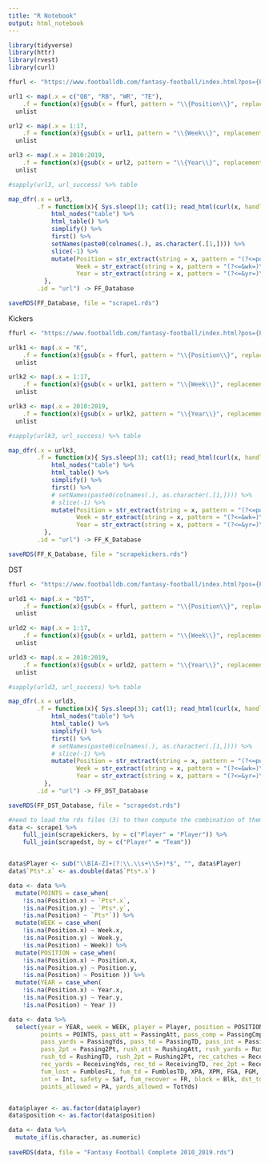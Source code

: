 ---
title: "R Notebook"
output: html_notebook
---

```{r}
library(tidyverse)
library(httr) 
library(rvest)
library(curl)

```


```{r}
ffurl <- "https://www.footballdb.com/fantasy-football/index.html?pos={Position}&yr={Year}&wk={Week}&rules=1"

url1 <- map(.x = c("QB", "RB", "WR", "TE"),
    .f = function(x){gsub(x = ffurl, pattern = "\\{Position\\}", replacement = x)}) %>% 
  unlist 

url2 <- map(.x = 1:17,
    .f = function(x){gsub(x = url1, pattern = "\\{Week\\}", replacement = x)}) %>% 
  unlist 

url3 <- map(.x = 2010:2019,
    .f = function(x){gsub(x = url2, pattern = "\\{Year\\}", replacement = x)}) %>% 
  unlist 

#sapply(url3, url_success) %>% table

map_dfr(.x = url3,
        .f = function(x){ Sys.sleep(1); cat(1); read_html(curl(x, handle = curl::new_handle("useragent" = "Mozilla/5.0"))) %>% 
            html_nodes("table") %>% 
            html_table() %>% 
            simplify() %>% 
            first() %>% 
            setNames(paste0(colnames(.), as.character(.[1,]))) %>% 
            slice(-1) %>% 
            mutate(Position = str_extract(string = x, pattern = "(?<=pos=)\\w+(?=&)"),
                   Week = str_extract(string = x, pattern = "(?<=&wk=)\\d+(?=&)"),
                   Year = str_extract(string = x, pattern = "(?<=&yr=)\\d+(?=&)"))
          },
        .id = "url") -> FF_Database

saveRDS(FF_Database, file = "scrape1.rds")


```

Kickers
```{r}
ffurl <- "https://www.footballdb.com/fantasy-football/index.html?pos={Position}&yr={Year}&wk={Week}&rules=1"

urlk1 <- map(.x = "K",
    .f = function(x){gsub(x = ffurl, pattern = "\\{Position\\}", replacement = x)}) %>% 
  unlist 

urlk2 <- map(.x = 1:17,
    .f = function(x){gsub(x = urlk1, pattern = "\\{Week\\}", replacement = x)}) %>% 
  unlist 

urlk3 <- map(.x = 2010:2019,
    .f = function(x){gsub(x = urlk2, pattern = "\\{Year\\}", replacement = x)}) %>% 
  unlist 

#sapply(urlk3, url_success) %>% table

map_dfr(.x = urlk3,
        .f = function(x){ Sys.sleep(3); cat(1); read_html(curl(x, handle = curl::new_handle("useragent" = "Mozilla/5.0"))) %>% 
            html_nodes("table") %>% 
            html_table() %>% 
            simplify() %>% 
            first() %>% 
            # setNames(paste0(colnames(.), as.character(.[1,]))) %>% 
            # slice(-1) %>% 
            mutate(Position = str_extract(string = x, pattern = "(?<=pos=)\\w+(?=&)"),
                   Week = str_extract(string = x, pattern = "(?<=&wk=)\\d+(?=&)"),
                   Year = str_extract(string = x, pattern = "(?<=&yr=)\\d+(?=&)"))
          },
        .id = "url") -> FF_K_Database

saveRDS(FF_K_Database, file = "scrapekickers.rds")

```

DST
```{r}
ffurl <- "https://www.footballdb.com/fantasy-football/index.html?pos={Position}&yr={Year}&wk={Week}&rules=1"

urld1 <- map(.x = "DST",
    .f = function(x){gsub(x = ffurl, pattern = "\\{Position\\}", replacement = x)}) %>% 
  unlist 

urld2 <- map(.x = 1:17,
    .f = function(x){gsub(x = urld1, pattern = "\\{Week\\}", replacement = x)}) %>% 
  unlist 

urld3 <- map(.x = 2010:2019,
    .f = function(x){gsub(x = urld2, pattern = "\\{Year\\}", replacement = x)}) %>% 
  unlist 

#sapply(urld3, url_success) %>% table

map_dfr(.x = urld3,
        .f = function(x){ Sys.sleep(3); cat(1); read_html(curl(x, handle = curl::new_handle("useragent" = "Mozilla/5.0"))) %>% 
            html_nodes("table") %>% 
            html_table() %>% 
            simplify() %>% 
            first() %>% 
            # setNames(paste0(colnames(.), as.character(.[1,]))) %>% 
            # slice(-1) %>% 
            mutate(Position = str_extract(string = x, pattern = "(?<=pos=)\\w+(?=&)"),
                   Week = str_extract(string = x, pattern = "(?<=&wk=)\\d+(?=&)"),
                   Year = str_extract(string = x, pattern = "(?<=&yr=)\\d+(?=&)"))
          },
        .id = "url") -> FF_DST_Database

saveRDS(FF_DST_Database, file = "scrapedst.rds")

#need to load the rds files (3) to then compute the combination of them.
data <- scrape1 %>%
    full_join(scrapekickers, by = c("Player" = "Player")) %>%
    full_join(scrapedst, by = c("Player" = "Team"))


data$Player <- sub("\\B[A-Z]+(?:\\.\\s+\\S+)*$", "", data$Player)
data$`Pts*.x` <- as.double(data$`Pts*.x`)

data <- data %>%
  mutate(POINTS = case_when(
    !is.na(Position.x) ~ `Pts*.x`,
    !is.na(Position.y) ~ `Pts*.y`,
    !is.na(Position) ~ `Pts*`)) %>%
  mutate(WEEK = case_when(
    !is.na(Position.x) ~ Week.x,
    !is.na(Position.y) ~ Week.y,
    !is.na(Position) ~ Week)) %>%
  mutate(POSITION = case_when(
    !is.na(Position.x) ~ Position.x,
    !is.na(Position.y) ~ Position.y,
    !is.na(Position) ~ Position )) %>%
  mutate(YEAR = case_when(
    !is.na(Position.x) ~ Year.x,
    !is.na(Position.y) ~ Year.y,
    !is.na(Position) ~ Year ))

data <- data %>%
  select(year = YEAR, week = WEEK, player = Player, position = POSITION, 
         points = POINTS, pass_att = PassingAtt, pass_comp = PassingCmp, 
         pass_yards = PassingYds, pass_td = PassingTD, pass_int = PassingInt,
         pass_2pt = Passing2Pt, rush_att = RushingAtt, rush_yards = RushingYds,
         rush_td = RushingTD, rush_2pt = Rushing2Pt, rec_catches = ReceivingRec,
         rec_yards = ReceivingYds, rec_td = ReceivingTD, rec_2pt = Receiving2Pt,
         fum_lost = FumblesFL, fum_td = FumblesTD, XPA, XPM, FGA, FGM, sack = Sack,
         int = Int, safety = Saf, fum_recover = FR, block = Blk, dst_td = TD,
         points_allowed = PA, yards_allowed = TotYds) 


data$player <- as.factor(data$player)
data$position <- as.factor(data$position)

data <- data %>%
  mutate_if(is.character, as.numeric) 
  
saveRDS(data, file = "Fantasy Football Complete 2010_2019.rds")
```
